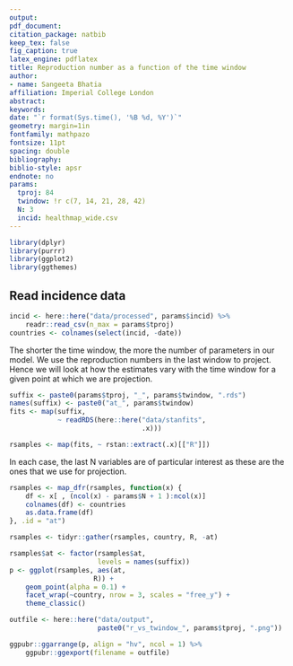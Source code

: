 ```yaml
---
output: 
pdf_document:
citation_package: natbib
keep_tex: false
fig_caption: true
latex_engine: pdflatex
title: Reproduction number as a function of the time window 
author:
- name: Sangeeta Bhatia
affiliation: Imperial College London
abstract: 
keywords: 
date: "`r format(Sys.time(), '%B %d, %Y')`"
geometry: margin=1in
fontfamily: mathpazo
fontsize: 11pt
spacing: double
bibliography: 
biblio-style: apsr
endnote: no
params:
  tproj: 84
  twindow: !r c(7, 14, 21, 28, 42)
  N: 3
  incid: healthmap_wide.csv
---
```


```r
library(dplyr)
library(purrr)
library(ggplot2)
library(ggthemes)
```

## Read incidence data

```r
incid <- here::here("data/processed", params$incid) %>%
    readr::read_csv(n_max = params$tproj)
countries <- colnames(select(incid, -date))
```


The shorter the time window, the more the number of parameters in our
model. We use the reproduction numbers in the last window to project.
Hence we will look at how the estimates vary with the time window for
a given point at which we are projection.

```r
suffix <- paste0(params$tproj, "_", params$twindow, ".rds")
names(suffix) <- paste0("at_", params$twindow)
fits <- map(suffix,
            ~ readRDS(here::here("data/stanfits",
                                 .x)))

rsamples <- map(fits, ~ rstan::extract(.x)[["R"]])
```
In each case, the last N variables are of particular interest as 
these are the ones that we use for projection.

```r
rsamples <- map_dfr(rsamples, function(x) {
    df <- x[ , (ncol(x) - params$N + 1 ):ncol(x)]
    colnames(df) <- countries
    as.data.frame(df)
}, .id = "at")

rsamples <- tidyr::gather(rsamples, country, R, -at)
```

```r
rsamples$at <- factor(rsamples$at,
                      levels = names(suffix))
p <- ggplot(rsamples, aes(at,
                     R)) +
    geom_point(alpha = 0.1) +
    facet_wrap(~country, nrow = 3, scales = "free_y") +
    theme_classic()
```

```r
outfile <- here::here("data/output",
                      paste0("r_vs_twindow_", params$tproj, ".png"))

ggpubr::ggarrange(p, align = "hv", ncol = 1) %>%
    ggpubr::ggexport(filename = outfile)
```
